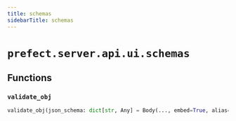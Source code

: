 ```yaml
---
title: schemas
sidebarTitle: schemas
---
```


# `prefect.server.api.ui.schemas`

## Functions

### `validate_obj` <sup><a href="https://github.com/PrefectHQ/prefect/blob/main/src/prefect/server/api/ui/schemas.py#L27" target="_blank"><Icon icon="github" style="width: 14px; height: 14px;" /></a></sup>

```python
validate_obj(json_schema: dict[str, Any] = Body(..., embed=True, alias='schema', validation_alias='schema', json_schema_extra={'additionalProperties': True}), values: dict[str, Any] = Body(..., embed=True, json_schema_extra={'additionalProperties': True}), db: PrefectDBInterface = Depends(provide_database_interface)) -> SchemaValuesValidationResponse
```
